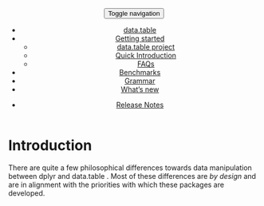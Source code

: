 <!-- DEFAULT HEADER- DO NOT TOUCH-->
<head>
<meta charset="utf-8">
<meta http-equiv="X-UA-Compatible" content="IE=edge">
<meta name="viewport" content="width=device-width, initial-scale=1">
<meta name="description" content="data.table, an R package for faster subset, grouping, assign, ordered joins and list columns in short and flexible syntax, for faster development.">
<meta name="keywords" content="R, data.table, dplyr, benchmark, big-data">
<meta name="author" content="Matt Dowle, Arun Srinivasan, other authors and contributors">
<title>data.table &middot; Grammar</title>
<link href="../css/bootstrap.css" rel="stylesheet" media="screen">
</head>
<body>
<!-- Master nav - DO NOT TOUCH-->
<header>
<div class="navbar-default">
<button class="navbar-toggle" type="button" data-toggle="collapse" data-target=".bs-navbar-collapse">
<span class="sr-only">Toggle navigation</span>
<span class="icon-bar"></span>
<span class="icon-bar"></span>
<span class="icon-bar"></span>
</button>
<nav class="collapse navbar-collapse bs-navbar-collapse" role="navigation">
<ul class="nav navbar-nav">
<li><a href="../"><span class="glyphicon glyphicon-home"></span> data.table</a>
<li class="dropdown">
<a class="dropdown-toggle" data-toggle="dropdown" href="#" id="docs"><span class="glyphicon glyphicon-pencil"></span> Getting started <span class="caret"></span></a>
<ul class="dropdown-menu" aria-labelledby="docs">
<li><a href="../about"><span class="glyphicon glyphicon-bookmark"></span> data.table project</a></li>
<li><a href="../intro"><span class="glyphicon glyphicon-file"></span> Quick Introduction</a></li>
<li><a href="../faq"><span class="glyphicon glyphicon-question-sign"></span> FAQs</a></li>
</ul>
</li>
<li><a href="../benchmarks/"><span class="glyphicon glyphicon-wrench"></span> Benchmarks</a></li>
<li class="active"><a href="./"><span class="glyphicon glyphicon-book"></span> Grammar</a></li>
<li><a href="../new/"><span class="glyphicon glyphicon-cog"></span> What's new</a></li>
</ul>
<ul class="nav navbar-nav navbar-right">
<li><a href="../notes/">Release Notes</a></li>
</ul>
</nav>
</div>
</header>
<!-- ACTUAL TEXT STARTS HERE -->
<div class='container bs-docs-container'>
<div class='row'>
<div class='col-md-9' role='main'>
<!-- Grammar -->
<div class='bs-docs-section'>
<!-- Introduction -->
# Introduction {#introduction .page-header}

<p class='lead'> There are quite a few philosophical differences towards data manipulation between <span class='text-info'>  dplyr </span> and <span class='text-info'>  data.table </span>. Most of these differences are *by design* and are in alignment with the priorities with which these packages are developed. </p>
</body>
